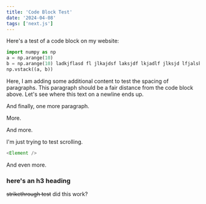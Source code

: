 ```yaml
---
title: 'Code Block Test'
date: '2024-04-08'
tags: ['next.js']
---
```


Here's a test of a code block on my website:

```python title="code_example.py" {1-3}
import numpy as np
a = np.arange(10)
b = np.arange(10) ladkjflasd fl jlkajdsf laksjdf lkjadlf jlksjd lfjalskdj flkasjdflkjldk jlk falksjdflkajsdfl kjlsdkfjlsk djfl sdf
np.vstack((a, b))
```

Here, I am adding some additional content to test the spacing of paragraphs. This paragraph should be a fair distance from the code block above.
Let's see where this text on a newline ends up.

And finally, one more paragraph.

More.

And more.

I'm just trying to test scrolling.

```ts title="ts_thing.tsx"
<Element />
```

<YouTube uid="gH0V3wEnC_Y" />

And even more.

### here's an h3 heading

~~strikethrough test~~ did this work?